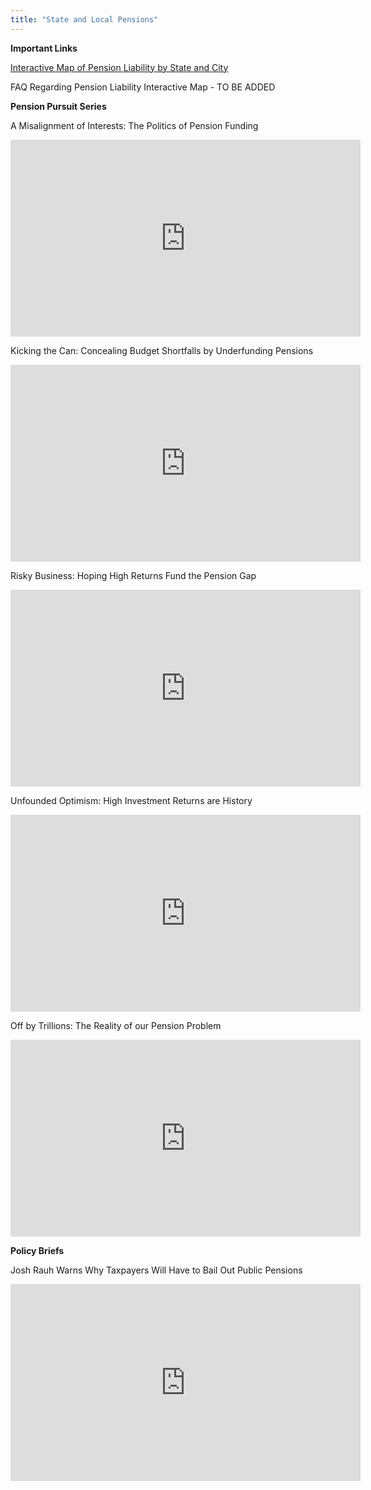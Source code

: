 ```yaml
---
title: "State and Local Pensions"
---
```


**Important Links**

[Interactive Map of Pension Liability by State and City](https://www.policyed.org/pension-pursuit/pension-liability-state/map)

FAQ Regarding Pension Liability Interactive Map - TO BE ADDED

**Pension Pursuit Series**

A Misalignment of Interests: The Politics of Pension Funding

<iframe width="560" height="315" src="https://www.youtube.com/embed/VCicpLQIz2s" frameborder="0" allow="accelerometer; autoplay; encrypted-media; gyroscope; picture-in-picture" allowfullscreen></iframe>

Kicking the Can: Concealing Budget Shortfalls by Underfunding Pensions

<iframe width="560" height="315" src="https://www.youtube.com/embed/fCW1M6iPgT8" frameborder="0" allow="accelerometer; autoplay; encrypted-media; gyroscope; picture-in-picture" allowfullscreen></iframe>

Risky Business: Hoping High Returns Fund the Pension Gap

<iframe width="560" height="315" src="https://www.youtube.com/embed/sYz77Z5PMCY" frameborder="0" allow="accelerometer; autoplay; encrypted-media; gyroscope; picture-in-picture" allowfullscreen></iframe>

Unfounded Optimism: High Investment Returns are History

<iframe width="560" height="315" src="https://www.youtube.com/embed/aApHq21KlvI" frameborder="0" allow="accelerometer; autoplay; encrypted-media; gyroscope; picture-in-picture" allowfullscreen></iframe>

Off by Trillions: The Reality of our Pension Problem

<iframe width="560" height="315" src="https://www.youtube.com/embed/_8KlJgaS42U" frameborder="0" allow="accelerometer; autoplay; encrypted-media; gyroscope; picture-in-picture" allowfullscreen></iframe>


**Policy Briefs**

Josh Rauh Warns Why Taxpayers Will Have to Bail Out Public Pensions

<iframe width="560" height="315" src="https://www.youtube.com/embed/8WnEhzxNEwI" frameborder="0" allow="accelerometer; autoplay; encrypted-media; gyroscope; picture-in-picture" allowfullscreen></iframe>

<style type="text/css">

body{ /* Normal  */
      font-family: Helvetica;
      font-size: 11px;
  }
td {  /* Table  */
  font-size: 8px;
  color: Black;
}
h1.title {
  font-size: 20px;
  color: Maroon;
}
